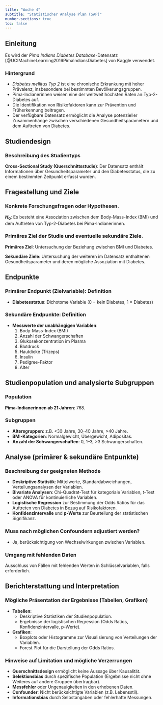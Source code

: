 ```yaml
---
title: "Woche 4"
subtitle: "Statistischer Analyse Plan (SAP)"
number-sections: true
toc: false
---
```


## Einleitung

Es wird der *Pima Indians Diabetes Database*-Datensatz [@UCIMachineLearning2016PimaIndiansDiabetes] von Kaggle verwendet.

### Hintergrund

- *Diabetes mellitus Typ 2* ist eine chronische Erkrankung mit hoher Prävalenz, insbesondere bei bestimmten Bevölkerungsgruppen.
- Pima-Indianerinnen weisen eine der weltweit höchsten Raten an Typ-2-Diabetes auf.
- Die Identifikation von Risikofaktoren kann zur Prävention und Früherkennung beitragen.
- Der verfügbare Datensatz ermöglicht die Analyse potenzieller Zusammenhänge zwischen verschiedenen Gesundheitsparametern und dem Auftreten von Diabetes.

## Studiendesign

### Beschreibung des Studientyps

**Cross-Sectional Study (Querschnittsstudie)**: Der Datensatz enthält Informationen über Gesundheitsparameter und den Diabetesstatus, die zu einem bestimmten Zeitpunkt erfasst wurden.

## Fragestellung und Ziele

### Konkrete Forschungsfragen oder Hypothesen.

**$H_0$**: Es besteht eine Assoziation zwischen dem Body-Mass-Index (BMI) und dem Auftreten von Typ-2-Diabetes bei Pima-Indianerinnen.

### Primäres Ziel der Studie und eventuelle sekundäre Ziele.

**Primäres Ziel**: Untersuchung der Beziehung zwischen BMI und Diabetes.

**Sekundäre Ziele**: Untersuchung der weiteren im Datensatz enthaltenen Gesundheitsparameter und deren mögliche Assoziation mit Diabetes.

## Endpunkte

### Primärer Endpunkt (Zielvariable): Definition

- **Diabetesstatus**: Dichotome Variable (0 = kein Diabetes, 1 = Diabetes)

### Sekundäre Endpunkte: Definition

- **Messwerte der unabhängigen Variablen**: 
    1. Body-Mass-Index (BMI)
    2. Anzahl der Schwangerschaften
    3. Glukosekonzentration im Plasma
    4. Blutdruck
    5. Hautdicke (Trizeps)
    6. Insulin
    7. Pedigree-Faktor
    8. Alter

## Studienpopulation und analysierte Subgruppen

### Population 

**Pima-Indianerinnen ab 21 Jahren**: 768.

### Subgruppen

- **Altersgruppen**: z.B. <30 Jahre, 30–40 Jahre, >40 Jahre.
- **BMI-Kategorien**: Normalgewicht, Übergewicht, Adipositas.
- **Anzahl der Schwangerschaften**: 0, 1–3, >3 Schwangerschaften.

## Analyse (primärer & sekundäre Entpunkte)

### Beschreibung der geeigneten Methode

- **Deskriptive Statistik**: Mittelwerte, Standardabweichungen, Verteilungsanalysen der Variablen.
- **Bivariate Analysen**: Chi-Quadrat-Test für kategoriale Variablen, t-Test oder ANOVA für kontinuierliche Variablen.
- **Logistische Regression** zur Bestimmung der Odds Ratios für das Auftreten von Diabetes in Bezug auf Risikofaktoren.
- **Konfidenzintervalle** und **p-Werte** zur Beurteilung der statistischen Signifikanz.

### Muss nach möglichen Confoundern adjustiert werden?

- Ja, berücksichtigung von Wechselwirkungen zwischen Variablen.

### Umgang mit fehlenden Daten

Ausschluss von Fällen mit fehlenden Werten in Schlüsselvariablen, falls erforderlich.

## Berichterstattung und Interpretation

### Mögliche Präsentation der Ergebnisse (Tabellen, Grafiken)

- **Tabellen**:
  - Deskriptive Statistiken der Studienpopulation.
  - Ergebnisse der logistischen Regression (Odds Ratios, Konfidenzintervalle, p-Werte).

- **Grafiken**:
  - Boxplots oder Histogramme zur Visualisierung von Verteilungen der Variablen.
  - Forest Plot für die Darstellung der Odds Ratios.

### Hinweise auf Limitation und mögliche Verzerrungen

- **Querschnittsdesign** ermöglicht keine Aussage über Kausalität.
- **Selektionsbias** durch spezifische Population (Ergebnisse nicht ohne Weiteres auf andere Gruppen übertragbar).
- **Messfehler** oder Ungenauigkeiten in den erhobenen Daten.
- **Confounder**: Nicht berücksichtigte Variablen (z.B. Lebensstil).
- **Informationsbias** durch Selbstangaben oder fehlerhafte Messungen.